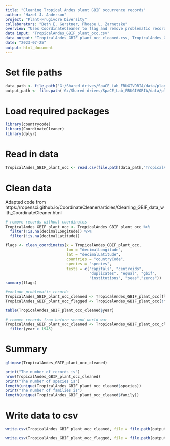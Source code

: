 ```yaml
---
title: "Cleaning Tropical Andes plant GBIF occurrence records"
author: "Hazel J. Anderson"
project: "Plant-Frugivore Diversity"
collaborators: "Beth E. Gerstner, Phoebe L. Zarnetske"
overview: "Uses CoordinateCleaner to flag and remove problematic records from GBIF plant occurrence records."
data input: "TropicalAndes_GBIF_plant_occ.csv"
data output: "TropicalAndes_GBIF_plant_occ_cleaned.csv, TropicalAndes_GBIF_plant_occ_flagged.csv"
date: "2023-07-25"
output: html_document
---
```


# Set file paths
```r
data_path <- file.path('G:/Shared drives/SpaCE_Lab_FRUGIVORIA/data/plants/L0')
output_path <- file.path('G:/Shared drives/SpaCE_Lab_FRUGIVORIA/data/plants/L1')
```

# Load required packages
```r
library(countrycode)
library(CoordinateCleaner)
library(dplyr)
```

# Read in data
```r
TropicalAndes_GBIF_plant_occ <- read.csv(file.path(data_path,"TropicalAndes_GBIF_plant_occ.csv"))
```

# Clean data
Adapted code from https://ropensci.github.io/CoordinateCleaner/articles/Cleaning_GBIF_data_with_CoordinateCleaner.html 

```r
# remove records without coordinates
TropicalAndes_GBIF_plant_occ <- TropicalAndes_GBIF_plant_occ %>%
  filter(!is.na(decimalLongitude)) %>%
  filter(!is.na(decimalLatitude))
```

```r
flags <- clean_coordinates(x = TropicalAndes_GBIF_plant_occ,
                           lon = "decimalLongitude",
                           lat = "decimalLatitude",
                           countries = "countryCode",
                           species = "species",
                           tests = c("capitals", "centroids",
                                     "duplicates", "equal", "gbif",
                                     "institutions", "seas","zeros"))
summary(flags)
```

```r
#exclude problematic records
TropicalAndes_GBIF_plant_occ_cleaned <- TropicalAndes_GBIF_plant_occ[flags$.summary,]
TropicalAndes_GBIF_plant_occ_flagged <- TropicalAndes_GBIF_plant_occ[!flags$.summary,]
```

```r
table(TropicalAndes_GBIF_plant_occ_cleaned$year)
```

```r
# remove records from before second world war
TropicalAndes_GBIF_plant_occ_cleaned <- TropicalAndes_GBIF_plant_occ_cleaned %>%
  filter(year > 1945) 
```

# Summary
```r
glimpse(TropicalAndes_GBIF_plant_occ_cleaned)
```

```r
print("The number of records is")
nrow(TropicalAndes_GBIF_plant_occ_cleaned)
print("The number of species is")
length(unique(TropicalAndes_GBIF_plant_occ_cleaned$species))
print("The number of families is")
length(unique(TropicalAndes_GBIF_plant_occ_cleaned$family))
```

# Write data to csv
```r
write.csv(TropicalAndes_GBIF_plant_occ_cleaned, file = file.path(output_path,"TropicalAndes_GBIF_plant_occ_cleaned.csv"))

write.csv(TropicalAndes_GBIF_plant_occ_flagged, file = file.path(output_path,"TropicalAndes_GBIF_plant_occ_flagged.csv"))
```